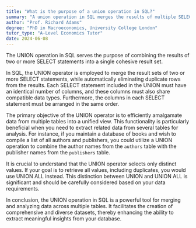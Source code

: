 ```yaml
---
title: "What is the purpose of a union operation in SQL?"
summary: "A union operation in SQL merges the results of multiple SELECT statements into one unified result set."
author: "Prof. Richard Adams"
degree: "PhD in Macroeconomics, University College London"
tutor_type: "A-Level Economics Tutor"
date: 2024-06-08
---
```


The UNION operation in SQL serves the purpose of combining the results of two or more SELECT statements into a single cohesive result set.

In SQL, the UNION operator is employed to merge the result sets of two or more SELECT statements, while automatically eliminating duplicate rows from the results. Each SELECT statement included in the UNION must have an identical number of columns, and these columns must also share compatible data types. Furthermore, the columns in each SELECT statement must be arranged in the same order.

The primary objective of the UNION operator is to efficiently amalgamate data from multiple tables into a unified view. This functionality is particularly beneficial when you need to extract related data from several tables for analysis. For instance, if you maintain a database of books and wish to compile a list of all authors and publishers, you could utilize a UNION operation to combine the author names from the `authors` table with the publisher names from the `publishers` table.

It is crucial to understand that the UNION operator selects only distinct values. If your goal is to retrieve all values, including duplicates, you would use UNION ALL instead. This distinction between UNION and UNION ALL is significant and should be carefully considered based on your data requirements.

In conclusion, the UNION operation in SQL is a powerful tool for merging and analyzing data across multiple tables. It facilitates the creation of comprehensive and diverse datasets, thereby enhancing the ability to extract meaningful insights from your database.
    